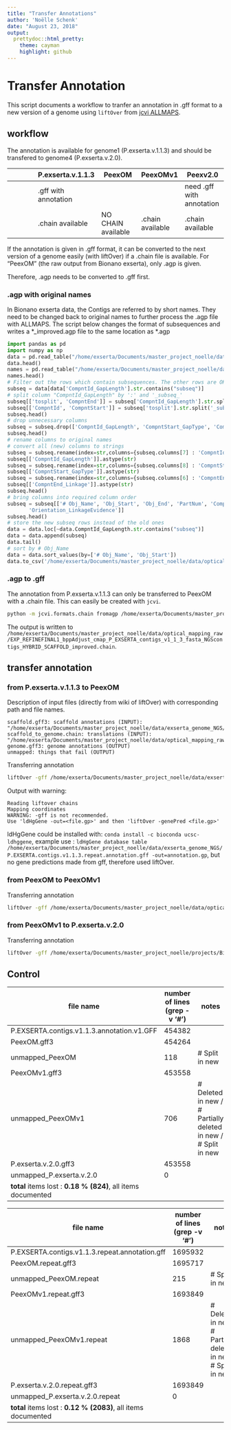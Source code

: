 ```yaml
---
title: "Transfer Annotations"
author: 'Noëlle Schenk'
date: "August 23, 2018"
output: 
  prettydoc::html_pretty:
    theme: cayman
    highlight: github
---
```


# Transfer Annotation
This script documents a workflow to tranfer an annotation in .gff format to a new version of a genome using `liftOver` from [jcvi ALLMAPS](https://github.com/tanghaibao/jcvi/wiki/ALLMAPS%3A-How-to-lift-over-gene-annotations).

## workflow
The annotation is available for genome1 (P.exserta.v.1.1.3) and should be transfered to genome4 (P.exserta.v.2.0). 

|                       | P.exserta.v.1.1.3     |  PeexOM                | PeexOMv1               | Peexv2.0               |
| --------------------- | --------------------- |  --------------------- |  --------------------- |  --------------------- |
|                       | .gff with annotation  |                        |                        | need .gff with annotation |
|                       | .chain available      | NO CHAIN available     | .chain available       | .chain available       |

If the annotation is given in .gff format, it can be converted to the next version of a genome easily (with liftOver) if a .chain file is available. For "PeexOM" (the raw output from Bionano exserta), only .agp is given.

Therefore, .agp needs to be converted to .gff first.

### .agp with original names
In Bionano exserta data, the Contigs are referred to by short names. They need to be changed back to original names to further process the .agp file with ALLMAPS. The script below changes the format of subsequences and writes a \*_improved.agp file to the same location as \*.agp
```python
import pandas as pd
import numpy as np
data = pd.read_table("/home/exserta/Documents/master_project_noelle/data/optical_mapping_raw/EXP_REFINEFINAL1_bppAdjust_cmap_P_EXSERTA_contigs_v1_1_3_fasta_NGScontigs_HYBRID_SCAFFOLD.agp", header=7) # my header was 8 rows, It is not needed for conversion
data.head()
names = pd.read_table("/home/exserta/Documents/master_project_noelle/data/optical_mapping_raw/P.EXSERTA.contigs.v1.1.3_GCTCTTC_0kb_0labels_key.txt", header=3)
names.head()
# Filter out the rows which contain subsequences. The other rows are OK
subseq = data[data['CompntId_GapLength'].str.contains("subseq")]
# split column "CompntId_GapLength" by ':' and '_subseq_'
subseq[['tosplit', 'CompntEnd']] = subseq['CompntId_GapLength'].str.split(':', 1, expand=True)
subseq[['CompntId', 'CompntStart']] = subseq['tosplit'].str.split('_subseq_', 1, expand=True)
subseq.head()
# drop unnecessary columns
subseq = subseq.drop(['CompntId_GapLength', 'CompntStart_GapType', 'CompntEnd_Linkage', 'tosplit'], axis=1)
subseq.head()
# rename columns to original names
# convert all (new) columns to strings
subseq = subseq.rename(index=str,columns={subseq.columns[7] : 'CompntId_GapLength'})
subseq[['CompntId_GapLength']].astype(str)
subseq = subseq.rename(index=str,columns={subseq.columns[8] : 'CompntStart_GapType'})
subseq[['CompntStart_GapType']].astype(str)
subseq = subseq.rename(index=str,columns={subseq.columns[6] : 'CompntEnd_Linkage'})
subseq[['CompntEnd_Linkage']].astype(str)
subseq.head()
# bring columns into required column order
subseq = subseq[['# Obj_Name', 'Obj_Start', 'Obj_End', 'PartNum', 'Compnt_Type', 'CompntId_GapLength', 'CompntStart_GapType', 'CompntEnd_Linkage',
       'Orientation_LinkageEvidence']]
subseq.head()
# store the new subseq rows instead of the old ones
data = data.loc[~data.CompntId_GapLength.str.contains("subseq")]
data = data.append(subseq)
data.tail()
# sort by # Obj_Name
data = data.sort_values(by=['# Obj_Name', 'Obj_Start'])
data.to_csv('/home/exserta/Documents/master_project_noelle/data/optical_mapping_raw/EXP_REFINEFINAL1_bppAdjust_cmap_P_EXSERTA_contigs_v1_1_3_fasta_NGScontigs_HYBRID_SCAFFOLD_improved.agp', sep='\t', header=False, index=False)
```

### .agp to .gff
The annotation from P.exserta.v.1.1.3 can only be transferred to PeexOM with a .chain file. This can easily be created with `jcvi`.
```bash
python -m jcvi.formats.chain fromagp /home/exserta/Documents/master_project_noelle/data/optical_mapping_raw/EXP_REFINEFINAL1_bppAdjust_cmap_P_EXSERTA_contigs_v1_1_3_fasta_NGScontigs_HYBRID_SCAFFOLD_improved.agp /home/exserta/Documents/master_project_noelle/data/exserta_genome_NGS/P.EXSERTA.contigs.v1.1.3.fasta /home/exserta/Documents/master_project_noelle/data/optical_mapping_raw/P.exserta.opticalmap.v1.fasta
```
The output is written to `/home/exserta/Documents/master_project_noelle/data/optical_mapping_raw/EXP_REFINEFINAL1_bppAdjust_cmap_P_EXSERTA_contigs_v1_1_3_fasta_NGScontigs_HYBRID_SCAFFOLD_improved.chain`. 


## transfer annotation 

### from P.exserta.v.1.1.3 to PeexOM
Description of input files (directly from wiki of liftOver) with corresponding path and file names.

    scaffold.gff3: scaffold annotations (INPUT): "/home/exserta/Documents/master_project_noelle/data/exserta_genome_NGS/P.EXSERTA.contigs.v1.1.3.annotation.v1.GFF"
    scaffold_to_genome.chain: translations (INPUT): "/home/exserta/Documents/master_project_noelle/data/optical_mapping_raw/EXP_REFINEFINAL1_bppAdjust_cmap_P_EXSERTA_contigs_v1_1_3_fasta_NGScontigs_HYBRID_SCAFFOLD_improved.chain"
    genome.gff3: genome annotations (OUTPUT)
    unmapped: things that fail (OUTPUT)

Transferring annotation
```bash
liftOver -gff /home/exserta/Documents/master_project_noelle/data/exserta_genome_NGS/P.EXSERTA.contigs.v1.1.3.repeat.annotation.gff /home/exserta/Documents/master_project_noelle/data/optical_mapping_raw/EXP_REFINEFINAL1_bppAdjust_cmap_P_EXSERTA_contigs_v1_1_3_fasta_NGScontigs_HYBRID_SCAFFOLD_improved.chain /home/exserta/Documents/master_project_noelle/data/optical_mapping_raw/PeexOM.repeat.gff3 /home/exserta/Documents/master_project_noelle/data/optical_mapping_raw/unmapped_PeexOM.repeat
```
Output with warning:
```
Reading liftover chains
Mapping coordinates
WARNING: -gff is not recommended.
Use 'ldHgGene -out=<file.gp>' and then 'liftOver -genePred <file.gp>'
```
ldHgGene could be installed with: `conda install -c bioconda ucsc-ldhggene`, example use : `ldHgGene database table /home/exserta/Documents/master_project_noelle/data/exserta_genome_NGS/P.EXSERTA.contigs.v1.1.3.repeat.annotation.gff -out=annotation.gp`, but no gene predictions made from gff, therefore used liftOver.

### from PeexOM to PeexOMv1
Transferring annotation
```bash
liftOver -gff /home/exserta/Documents/master_project_noelle/data/optical_mapping_raw/PeexOM.repeat.gff3 /home/exserta/Documents/master_project_noelle/projects/BioNano-exserta/ALLMAPS/aug17_split_chim_kmm_guo/P.exserta.opticalmap.v1.fasta.masked.chain /home/exserta/Documents/master_project_noelle/projects/BioNano-exserta/ALLMAPS/aug17_split_chim_kmm_guo/PeexOMv1.repeat.gff3 /home/exserta/Documents/master_project_noelle/projects/BioNano-exserta/ALLMAPS/aug17_split_chim_kmm_guo/unmapped_PeexOMv1.repeat
```


### from PeexOMv1 to P.exserta.v.2.0
Transferring annotation
```bash
liftOver -gff /home/exserta/Documents/master_project_noelle/projects/BioNano-exserta/ALLMAPS/aug17_split_chim_kmm_guo/PeexOMv1.repeat.gff3 /home/exserta/Documents/master_project_noelle/data/P.EXSERTA.v.2.0/P.exserta.v.2.0.chain /home/exserta/Documents/master_project_noelle/data/P.EXSERTA.v.2.0/P.exserta.v.2.0.repeat.gff3 /home/exserta/Documents/master_project_noelle/data/P.EXSERTA.v.2.0/unmapped_P.exserta.v.2.0.repeat
```

## Control

| file name                                       |  number of lines (grep -v '#')  | notes |
| ----------------------------------------------- | ------------------------------- | --------------------------------------------------------------------|
| P.EXSERTA.contigs.v1.1.3.annotation.v1.GFF      |   454382                        |                                                                     |
| PeexOM.gff3                                     |   454264                        |                                                                     | 
| unmapped_PeexOM                                 |   118                           | # Split in new                                                      |
| PeexOMv1.gff3                                   |   453558                        |                                                                     |
| unmapped_PeexOMv1                               |   706                           | # Deleted in new / # Partially deleted in new / # Split in new      |
| P.exserta.v.2.0.gff3                            |   453558                        |                                                                     |
| unmapped_P.exserta.v.2.0                        |   0                             |                                                                     |
| **total** items lost : **0.18 % (824)**, all items documented | | |


| file name                                       |  number of lines (grep -v '#')  | notes |
| ----------------------------------------------- | ------------------------------- | --------------------------------------------------------------------|
| P.EXSERTA.contigs.v1.1.3.repeat.annotation.gff  |   1695932                       |                                                                     |
| PeexOM.repeat.gff3                              |   1695717                       |                                                            | 
| unmapped_PeexOM.repeat                          |   215                           | # Split in new                                                      |
| PeexOMv1.repeat.gff3                            |   1693849                       |                                                                     |
| unmapped_PeexOMv1.repeat                        |   1868                          | # Deleted in new / # Partially deleted in new / # Split in new      |
| P.exserta.v.2.0.repeat.gff3                     |   1693849                       |                                                                     |
| unmapped_P.exserta.v.2.0.repeat                 |   0                             |                                                                     |
| **total** items lost : **0.12 % (2083)**, all items documented | | |
